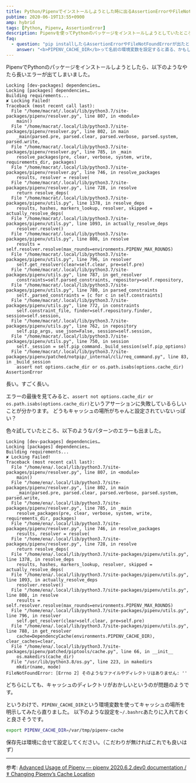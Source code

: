 ```yaml
---
title: Python/Pipenvでインストールしようとした時に出るAssertionErrorやFileNotFoundErrorの直し方
pubtime: 2020-06-19T13:55+0900
amp: hybrid
tags: [Python, Pipenv, AssertionError]
description: Pipenvを使ってPythonのパッケージをインストールしようとしていたところ、やたら長いトレースバックと共にAssertionErrorが出るようになってしまいました。このエラーを解決する方法についてのメモです。
faq:
  - question: "pip installしたらAssertionErrorやFileNotFoundErrorが出たときはどうしたら良い？"
    answer: "<b>PIPENV_CACHE_DIR</b>って名前の環境変数を設定すると直る、かもしれない。"
---
```


PipenvでPythonのパッケージをインストールしようとしたら、以下のようなやたら長いエラーが出てしまいました。

```
Locking [dev-packages] dependencies…
Locking [packages] dependencies…
Building requirements...
✘ Locking Failed!
Traceback (most recent call last):
  File "/home/macrat/.local/lib/python3.7/site-packages/pipenv/resolver.py", line 807, in <module>
    main()
  File "/home/macrat/.local/lib/python3.7/site-packages/pipenv/resolver.py", line 802, in main
    _main(parsed.pre, parsed.clear, parsed.verbose, parsed.system, parsed.write,
  File "/home/macrat/.local/lib/python3.7/site-packages/pipenv/resolver.py", line 785, in _main
    resolve_packages(pre, clear, verbose, system, write, requirements_dir, packages)
  File "/home/macrat/.local/lib/python3.7/site-packages/pipenv/resolver.py", line 746, in resolve_packages
    results, resolver = resolve(
  File "/home/macrat/.local/lib/python3.7/site-packages/pipenv/resolver.py", line 728, in resolve
    return resolve_deps(
  File "/home/macrat/.local/lib/python3.7/site-packages/pipenv/utils.py", line 1378, in resolve_deps
    results, hashes, markers_lookup, resolver, skipped = actually_resolve_deps(
  File "/home/macrat/.local/lib/python3.7/site-packages/pipenv/utils.py", line 1093, in actually_resolve_deps
    resolver.resolve()
  File "/home/macrat/.local/lib/python3.7/site-packages/pipenv/utils.py", line 808, in resolve
    results = self.resolver.resolve(max_rounds=environments.PIPENV_MAX_ROUNDS)
  File "/home/macrat/.local/lib/python3.7/site-packages/pipenv/utils.py", line 796, in resolver
    self.get_resolver(clear=self.clear, pre=self.pre)
  File "/home/macrat/.local/lib/python3.7/site-packages/pipenv/utils.py", line 787, in get_resolver
    constraints=self.parsed_constraints, repository=self.repository,
  File "/home/macrat/.local/lib/python3.7/site-packages/pipenv/utils.py", line 780, in parsed_constraints
    self._parsed_constraints = [c for c in self.constraints]
  File "/home/macrat/.local/lib/python3.7/site-packages/pipenv/utils.py", line 772, in constraints
    self.constraint_file, finder=self.repository.finder, session=self.session,
  File "/home/macrat/.local/lib/python3.7/site-packages/pipenv/utils.py", line 762, in repository
    self.pip_args, use_json=False, session=self.session,
  File "/home/macrat/.local/lib/python3.7/site-packages/pipenv/utils.py", line 750, in session
    self._session = self.pip_command._build_session(self.pip_options)
  File "/home/macrat/.local/lib/python3.7/site-packages/pipenv/patched/notpip/_internal/cli/req_command.py", line 83, in _build_session
    assert not options.cache_dir or os.path.isabs(options.cache_dir)
AssertionError
```

長い。すごく長い。

エラーの最後を見てみると、`assert not options.cache_dir or os.path.isabs(options.cache_dir)`というアサーションに失敗しているらしいことが分かります。
どうもキャッシュの場所がちゃんと設定されていないっぽい？

色々試していたところ、以下のようなパターンのエラーも出ました。

```
Locking [dev-packages] dependencies…
Locking [packages] dependencies…
Building requirements...
✘ Locking Failed!
Traceback (most recent call last):
  File "/home/ena/.local/lib/python3.7/site-packages/pipenv/resolver.py", line 807, in <module>
    main()
  File "/home/ena/.local/lib/python3.7/site-packages/pipenv/resolver.py", line 802, in main
    _main(parsed.pre, parsed.clear, parsed.verbose, parsed.system, parsed.write,
  File "/home/ena/.local/lib/python3.7/site-packages/pipenv/resolver.py", line 785, in _main
    resolve_packages(pre, clear, verbose, system, write, requirements_dir, packages)
  File "/home/ena/.local/lib/python3.7/site-packages/pipenv/resolver.py", line 746, in resolve_packages
    results, resolver = resolve(
  File "/home/ena/.local/lib/python3.7/site-packages/pipenv/resolver.py", line 728, in resolve
    return resolve_deps(
  File "/home/ena/.local/lib/python3.7/site-packages/pipenv/utils.py", line 1378, in resolve_deps
    results, hashes, markers_lookup, resolver, skipped = actually_resolve_deps(
  File "/home/ena/.local/lib/python3.7/site-packages/pipenv/utils.py", line 1093, in actually_resolve_deps
    resolver.resolve()
  File "/home/ena/.local/lib/python3.7/site-packages/pipenv/utils.py", line 808, in resolve
    results = self.resolver.resolve(max_rounds=environments.PIPENV_MAX_ROUNDS)
  File "/home/ena/.local/lib/python3.7/site-packages/pipenv/utils.py", line 796, in resolver
    self.get_resolver(clear=self.clear, pre=self.pre)
  File "/home/ena/.local/lib/python3.7/site-packages/pipenv/utils.py", line 788, in get_resolver
    cache=DependencyCache(environments.PIPENV_CACHE_DIR), clear_caches=clear,
  File "/home/ena/.local/lib/python3.7/site-packages/pipenv/patched/piptools/cache.py", line 66, in __init__
    os.makedirs(cache_dir)
  File "/usr/lib/python3.8/os.py", line 223, in makedirs
    mkdir(name, mode)
FileNotFoundError: [Errno 2] そのようなファイルやディレクトリはありません: ''
```

どちらにしても、キャッシュのディレクトリがおかしいというのが問題のようです。

というわけで、`PIPENV_CACHE_DIR`という環境変数を使ってキャッシュの場所を明示してみたら直りました。
以下のような設定を`~/.bashrc`あたりに入れておくと良さそうです。

``` bash
export PIPENV_CACHE_DIR=/var/tmp/pipenv-cache
```

保存先は環境に合せて設定してください。（こだわりが無ければこれでも良いはず）


---

参考: [Advanced Usage of Pipenv &#8212; pipenv 2020.6.2.dev0 documentation / ☤ Changing Pipenv’s Cache Location](https://pipenv.pypa.io/en/latest/advanced/#changing-pipenv-s-cache-location)
